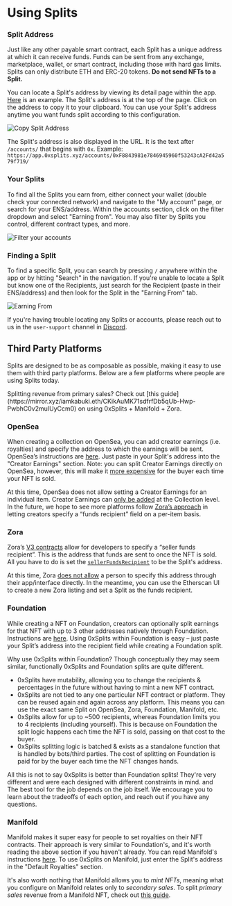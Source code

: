 
# Using Splits

### Split Address

Just like any other payable smart contract, each Split has a unique address at
which it can receive funds. Funds can be sent from any exchange, marketplace,
wallet, or smart contract, including those with hard gas limits. Splits can only
distribute ETH and ERC-20 tokens. **Do not send NFTs to a Split.**

You can locate a Split's address by viewing its detail page within the app.
[Here](https://app.0xsplits.xyz/accounts/0xF8843981e7846945960f53243cA2Fd42a579f719/)
is an example. The Split's address is at the top of the page. Click on the
address to copy it to your clipboard. You can use your Split's address anytime
you want funds split according to this configuration.

![Copy Split Address](/copy-address.gif)

The Split's address is also displayed in the URL. It is the text after
`/accounts/` that begins with `0x`. Example:
`https://app.0xsplits.xyz/accounts/0xF8843981e7846945960f53243cA2Fd42a579f719/`

### Your Splits

To find all the Splits you earn from, either connect your wallet (double check
your connected network) and navigate to the "My account" page, or search for
your ENS/address. Within the accounts section, click on the filter dropdown and
select "Earning from". You may also filter by Splits you control, different
contract types, and more.

![Filter your accounts](/your-accounts.png)

### Finding a Split

To find a specific Split, you can search by pressing `/` anywhere within the app
or by hitting "Search" in the navigation. If you're unable to locate a Split but
know one of the Recipients, just search for the Recipient (paste in their
ENS/address) and then look for the Split in the "Earning From" tab.

![Earning From](/earning-from.png)

If you're having trouble locating any Splits or accounts, please reach out to us
in the `user-support` channel in [Discord](https://chat.0xsplits.xyz/).

## Third Party Platforms

Splits are designed to be as composable as possible, making it easy to use them
with third party platforms. Below are a few platforms where people are using
Splits today.

<Callout>
  Splitting revenue from primary sales? Check out [this
  guide](https://mirror.xyz/iamkabuki.eth/CKikAuMK71sdfrfDb5qUb-Hwp-PwbhC0v2muIUyCcm0)
  on using 0xSplits + Manifold + Zora.
</Callout>

### OpenSea

When creating a collection on OpenSea, you can add creator earnings (i.e.
royalties) and specify the address to which the earnings will be sent. OpenSea’s
instructions are
[here](https://support.opensea.io/hc/en-us/articles/1500009575482-How-do-creator-earnings-work-on-OpenSea-).
Just paste in your Split's address into the "Creator Earnings" section. Note:
you can split Creator Earnings directly on OpenSea, however, this will make it
[more expensive](https://support.opensea.io/hc/en-us/articles/1500011590241-What-are-service-and-creator-fees-#:~:text=Splitting%20creator%20fees)
for the buyer each time your NFT is sold.

At this time, OpenSea does not allow setting a Creator Earnings for an
individual item. Creator Earnings can
[only be added](https://support.opensea.io/hc/en-us/articles/1500011590241-What-are-service-and-creator-fees-#:~:text=at%20any%20time.-,Creator%20fees,-Creators%20can%20set)
at the Collection level. In the future, we hope to see more platforms follow
[Zora’s approach](https://zine.zora.co/zora-v3) in letting creators specify a
“funds recipient” field on a per-item basis.

### Zora

Zora’s [V3 contracts](https://zine.zora.co/zora-v3) allow for developers to
specify a “seller funds recipient”. This is the address that funds are sent to
once the NFT is sold. All you have to do is set the
[`sellerFundsRecipient`](https://docs.zora.co/docs/smart-contracts/modules/Asks/zora-v3-asks-v1.1#ask-structure)
to be the Split's address.

At this time, Zora
[does not allow](https://support.zora.co/en/articles/5577498-revenue-splits) a
person to specify this address through their app/interface directly. In the
meantime, you can use the Etherscan UI to create a new Zora listing and set a
Split as the funds recipient.

### Foundation

While creating a NFT on Foundation, creators can optionally split earnings for
that NFT with up to 3 other addresses natively through Foundation. Instructions
are
[here](https://help.foundation.app/hc/en-us/articles/4513530159131-Splitting-Earnings-on-an-NFT).
Using 0xSplits within Foundation is easy – just paste your Split’s address into
the recipient field while creating a Foundation split.

Why use 0xSplits within Foundation? Though conceptually they may seem similar,
functionally 0xSplits and Foundation splits are quite different.

- 0xSplits have mutability, allowing you to change the recipients & percentages
  in the future without having to mint a new NFT contract.
- 0xSplits are not tied to any one particular NFT contract or platform. They can
  be reused again and again across any platform. This means you can use the
  exact same Split on OpenSea, Zora, Foundation, Manifold, etc.
- 0xSplits allow for up to ~500 recipients, whereas Foundation limits you to 4
  recipients (including yourself). This is because on Foundation the split logic
  happens each time the NFT is sold, passing on that cost to the buyer.
- 0xSplits splitting logic is batched & exists as a standalone function that is
  handled by bots/third parties. The cost of splitting on Foundation is paid for
  by the buyer each time the NFT changes hands.

All this is not to say 0xSplits is better than Foundation splits! They're very
different and were each designed with different constraints in mind. and The
best tool for the job depends on the job itself. We encourage you to learn about
the tradeoffs of each option, and reach out if you have any questions.

### Manifold

Manifold makes it super easy for people to set royalties on their NFT contracts.
Their approach is very similar to Foundation's, and it's worth reading the above
section if you haven't already. You can read Manifold's instructions
[here](https://docs.manifold.xyz/v/manifold-studio/deploying-contracts/royalties).
To use 0xSplits on Manifold, just enter the Split's address in the "Default
Royalties" section.

It's also worth nothing that Manifold allows you to _mint NFTs_, meaning what
you configure on Manifold relates only to _secondary sales_. To split _primary
sales_ revenue from a Manifold NFT, check out
[this guide](https://mirror.xyz/iamkabuki.eth/CKikAuMK71sdfrfDb5qUb-Hwp-PwbhC0v2muIUyCcm0).
